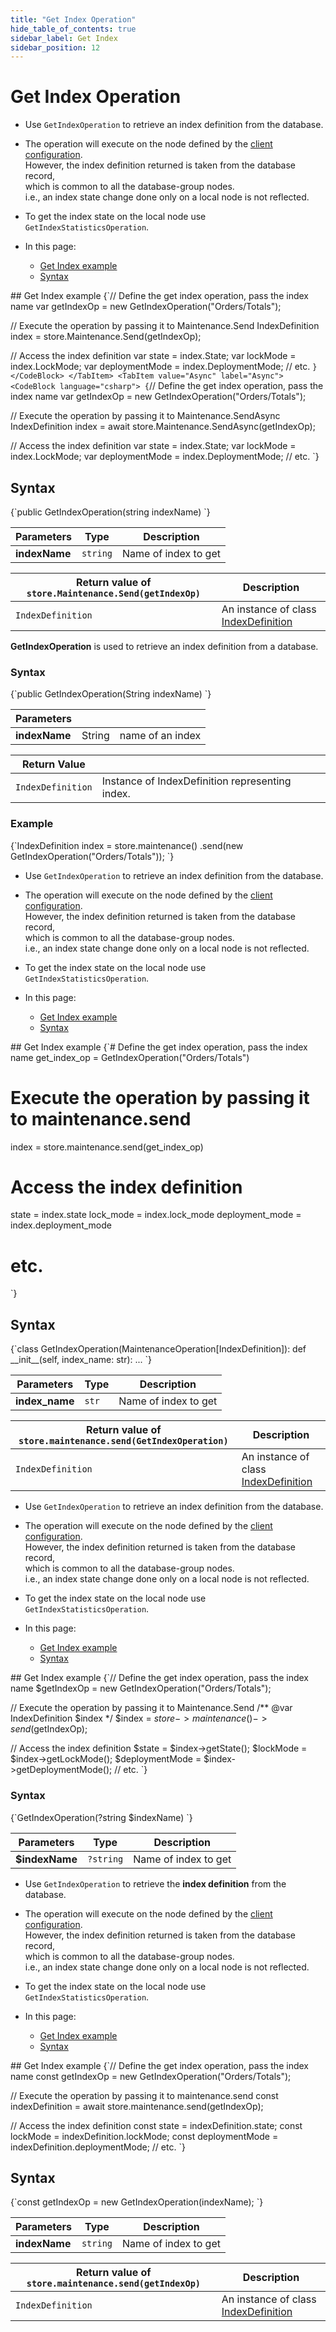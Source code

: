 ---
title: "Get Index Operation"
hide_table_of_contents: true
sidebar_label: Get Index
sidebar_position: 12
---




# Get Index Operation
<LanguageSwitcher supportedLanguages={supportedLanguages} />
<LanguageContent language="csharp">

<Admonition type="note" title="">

* Use `GetIndexOperation` to retrieve an index definition from the database.

* The operation will execute on the node defined by the [client configuration](../../../../client-api/configuration/load-balance/overview.mdx#client-logic-for-choosing-a-node).  
  However, the index definition returned is taken from the database record,  
  which is common to all the database-group nodes.  
  i.e., an index state change done only on a local node is not reflected.

* To get the index state on the local node use `GetIndexStatisticsOperation`.

* In this page:
    * [Get Index example](../../../../client-api/operations/maintenance/indexes/get-index.mdx#get-index-example)
    * [Syntax](../../../../client-api/operations/maintenance/indexes/get-index.mdx#syntax)

</Admonition>
## Get Index example

<Tabs groupId='languageSyntax'>
<TabItem value="Sync" label="Sync">
<CodeBlock language="csharp">
{`// Define the get index operation, pass the index name
var getIndexOp = new GetIndexOperation("Orders/Totals");

// Execute the operation by passing it to Maintenance.Send
IndexDefinition index = store.Maintenance.Send(getIndexOp);

// Access the index definition
var state = index.State;
var lockMode = index.LockMode;
var deploymentMode = index.DeploymentMode;
// etc.
`}
</CodeBlock>
</TabItem>
<TabItem value="Async" label="Async">
<CodeBlock language="csharp">
{`// Define the get index operation, pass the index name
var getIndexOp = new GetIndexOperation("Orders/Totals");

// Execute the operation by passing it to Maintenance.SendAsync
IndexDefinition index = await store.Maintenance.SendAsync(getIndexOp);

// Access the index definition
var state = index.State;
var lockMode = index.LockMode;
var deploymentMode = index.DeploymentMode;
// etc.
`}
</CodeBlock>
</TabItem>
</Tabs>



## Syntax

<TabItem value="get_index_syntax" label="get_index_syntax">
<CodeBlock language="csharp">
{`public GetIndexOperation(string indexName)
`}
</CodeBlock>
</TabItem>

| Parameters | Type | Description |
| - | - | - |
| **indexName** | `string` | Name of index to get |

| Return value of `store.Maintenance.Send(getIndexOp)` | Description |
|- | - |
| `IndexDefinition` | An instance of class [IndexDefinition](../../../../client-api/operations/maintenance/indexes/put-indexes.mdx#indexdefinition) |




</LanguageContent>
<LanguageContent language="java">


**GetIndexOperation** is used to retrieve an index definition from a database.

### Syntax

<TabItem value="get_1_0" label="get_1_0">
<CodeBlock language="java">
{`public GetIndexOperation(String indexName)
`}
</CodeBlock>
</TabItem>

| Parameters | | |
| ------------- | ------------- | ----- |
| **indexName** | String | name of an index |

| Return Value | |
| ------------- | ----- |
| `IndexDefinition` | Instance of IndexDefinition representing index. |

### Example

<TabItem value="get_1_1" label="get_1_1">
<CodeBlock language="java">
{`IndexDefinition index
    = store.maintenance()
        .send(new GetIndexOperation("Orders/Totals"));
`}
</CodeBlock>
</TabItem>


</LanguageContent>
<LanguageContent language="python">

<Admonition type="note" title="">

* Use `GetIndexOperation` to retrieve an index definition from the database.

* The operation will execute on the node defined by the [client configuration](../../../../client-api/configuration/load-balance/overview.mdx#client-logic-for-choosing-a-node).  
  However, the index definition returned is taken from the database record,  
  which is common to all the database-group nodes.  
  i.e., an index state change done only on a local node is not reflected.

* To get the index state on the local node use `GetIndexStatisticsOperation`.

* In this page:
    * [Get Index example](../../../../client-api/operations/maintenance/indexes/get-index.mdx#get-index-example)
    * [Syntax](../../../../client-api/operations/maintenance/indexes/get-index.mdx#syntax)

</Admonition>
## Get Index example

<TabItem value="get_index" label="get_index">
<CodeBlock language="python">
{`# Define the get index operation, pass the index name
get_index_op = GetIndexOperation("Orders/Totals")

# Execute the operation by passing it to maintenance.send
index = store.maintenance.send(get_index_op)

# Access the index definition
state = index.state
lock_mode = index.lock_mode
deployment_mode = index.deployment_mode
# etc.
`}
</CodeBlock>
</TabItem>



## Syntax

<TabItem value="get_index_syntax" label="get_index_syntax">
<CodeBlock language="python">
{`class GetIndexOperation(MaintenanceOperation[IndexDefinition]):
    def __init__(self, index_name: str): ...
`}
</CodeBlock>
</TabItem>

| Parameters | Type | Description |
| - | - | - |
| **index_name** | `str` | Name of index to get |

| Return value of `store.maintenance.send(GetIndexOperation)` | Description |
|- | - |
| `IndexDefinition` | An instance of class [IndexDefinition](../../../../client-api/operations/maintenance/indexes/put-indexes.mdx#indexdefinition) |




</LanguageContent>
<LanguageContent language="php">

<Admonition type="note" title="">

* Use `GetIndexOperation` to retrieve an index definition from the database.

* The operation will execute on the node defined by the [client configuration](../../../../client-api/configuration/load-balance/overview.mdx#client-logic-for-choosing-a-node).  
  However, the index definition returned is taken from the database record,  
  which is common to all the database-group nodes.  
  i.e., an index state change done only on a local node is not reflected.

* To get the index state on the local node use `GetIndexStatisticsOperation`.

* In this page:
    * [Get Index example](../../../../client-api/operations/maintenance/indexes/get-index.mdx#get-index-example)
    * [Syntax](../../../../client-api/operations/maintenance/indexes/get-index.mdx#syntax)

</Admonition>
## Get Index example

<TabItem value="get_index" label="get_index">
<CodeBlock language="php">
{`// Define the get index operation, pass the index name
$getIndexOp = new GetIndexOperation("Orders/Totals");

// Execute the operation by passing it to Maintenance.Send
/** @var IndexDefinition $index */
$index = $store->maintenance()->send($getIndexOp);

// Access the index definition
$state = $index->getState();
$lockMode = $index->getLockMode();
$deploymentMode = $index->getDeploymentMode();
// etc.
`}
</CodeBlock>
</TabItem>

### Syntax

<TabItem value="get_index_syntax" label="get_index_syntax">
<CodeBlock language="php">
{`GetIndexOperation(?string $indexName)
`}
</CodeBlock>
</TabItem>

| Parameters | Type | Description |
| - | - | - |
| **$indexName** | `?string` | Name of index to get |




</LanguageContent>
<LanguageContent language="nodejs">

<Admonition type="note" title="">

* Use `GetIndexOperation` to retrieve the **index definition** from the database.

* The operation will execute on the node defined by the [client configuration](../../../../client-api/configuration/load-balance/overview.mdx#client-logic-for-choosing-a-node).  
  However, the index definition returned is taken from the database record,  
  which is common to all the database-group nodes.  
  i.e., an index state change done only on a local node is not reflected.  

* To get the index state on the local node use `GetIndexStatisticsOperation`.

* In this page:
    * [Get Index example](../../../../client-api/operations/maintenance/indexes/get-index.mdx#get-index-example)
    * [Syntax](../../../../client-api/operations/maintenance/indexes/get-index.mdx#syntax)

</Admonition>
## Get Index example

<TabItem value="get_index" label="get_index">
<CodeBlock language="js">
{`// Define the get index operation, pass the index name
const getIndexOp = new GetIndexOperation("Orders/Totals");

// Execute the operation by passing it to maintenance.send
const indexDefinition = await store.maintenance.send(getIndexOp);

// Access the index definition
const state = indexDefinition.state;
const lockMode = indexDefinition.lockMode;
const deploymentMode = indexDefinition.deploymentMode;
// etc.
`}
</CodeBlock>
</TabItem>



## Syntax

<TabItem value="get_index_syntax" label="get_index_syntax">
<CodeBlock language="js">
{`const getIndexOp = new GetIndexOperation(indexName);
`}
</CodeBlock>
</TabItem>

| Parameters | Type | Description |
| - | - | - |
| **indexName** | `string` | Name of index to get |

| Return value of `store.maintenance.send(getIndexOp)` | Description |
|- | - |
| `IndexDefinition` | An instance of class [IndexDefinition](../../../../client-api/operations/maintenance/indexes/put-indexes.mdx#indexdefinition) |




</LanguageContent>

<!---
### Indexes
- [What are Indexes](../../../../indexes/what-are-indexes)
- [Creating and Deploying Indexes](../../../../indexes/creating-and-deploying)
- [Index Administration](../../../../indexes/index-administration)

### Operations
- [How to Get Indexes](../../../../client-api/operations/maintenance/indexes/get-indexes)
- [How to Put Indexes](../../../../client-api/operations/maintenance/indexes/put-indexes)
- [How to Delete Index](../../../../client-api/operations/maintenance/indexes/delete-index)


-->